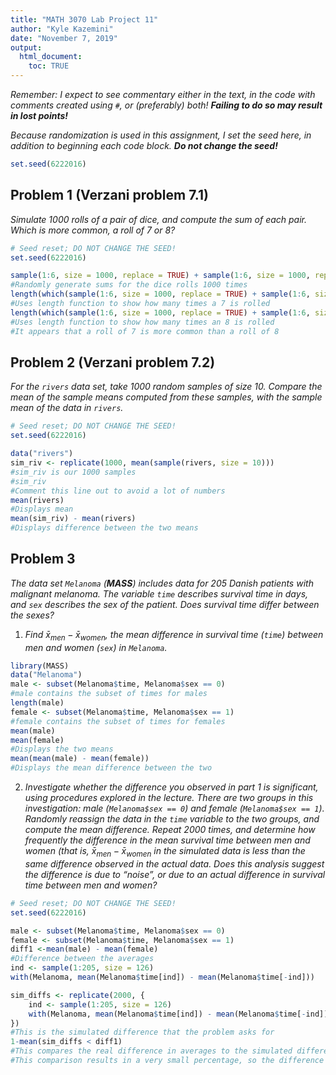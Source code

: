 ---
title: "MATH 3070 Lab Project 11"
author: "Kyle Kazemini"
date: "November 7, 2019"
output:
  html_document:
    toc: TRUE
---

*Remember: I expect to see commentary either in the text, in the code with comments created using `#`, or (preferably) both! **Failing to do so may result in lost points!***

*Because randomization is used in this assignment, I set the seed here, in addition to beginning each code block. **Do not change the seed!***

```{r}
set.seed(6222016)
```

## Problem 1 (Verzani problem 7.1)
*Simulate 1000 rolls of a pair of dice, and compute the sum of each pair. Which is more common, a roll of 7 or 8?*

```{r, echo=FALSE}
# Seed reset; DO NOT CHANGE THE SEED!
set.seed(6222016)
```

```{r, tidy=TRUE}
sample(1:6, size = 1000, replace = TRUE) + sample(1:6, size = 1000, replace = TRUE)
#Randomly generate sums for the dice rolls 1000 times
length(which(sample(1:6, size = 1000, replace = TRUE) + sample(1:6, size = 1000, replace = TRUE) == 7))
#Uses length function to show how many times a 7 is rolled
length(which(sample(1:6, size = 1000, replace = TRUE) + sample(1:6, size = 1000, replace = TRUE) == 8))
#Uses length function to show how many times an 8 is rolled
#It appears that a roll of 7 is more common than a roll of 8
```

## Problem 2 (Verzani problem 7.2)
*For the `rivers` data set, take 1000 random samples of size 10. Compare the mean of the sample means computed from these samples, with the sample mean of the data in `rivers`.*

```{r, echo=FALSE}
# Seed reset; DO NOT CHANGE THE SEED!
set.seed(6222016)
```

```{r, tidy=TRUE}
data("rivers")
sim_riv <- replicate(1000, mean(sample(rivers, size = 10)))
#sim_riv is our 1000 samples
#sim_riv
#Comment this line out to avoid a lot of numbers
mean(rivers) 
#Displays mean
mean(sim_riv) - mean(rivers)
#Displays difference between the two means
```

## Problem 3
*The data set `Melanoma` (**MASS**) includes data for 205 Danish patients with malignant melanoma. The variable `time` describes survival time in days, and `sex` describes the sex of the patient. Does survival time differ between the sexes?*

1. *Find $\bar{x}_{\text{men}} - \bar{x}_{\text{women}}$, the mean difference in survival time (`time`) between men and women (`sex`) in `Melanoma`.*

```{r, tidy = TRUE}
library(MASS)
data("Melanoma")
male <- subset(Melanoma$time, Melanoma$sex == 0)
#male contains the subset of times for males
length(male)
female <- subset(Melanoma$time, Melanoma$sex == 1)
#female contains the subset of times for females
mean(male)
mean(female)
#Displays the two means
mean(mean(male) - mean(female))
#Displays the mean difference between the two
```

2. *Investigate whether the difference you observed in part 1 is significant, using procedures explored in the lecture. There are two groups in this investigation: male (`Melanoma$sex == 0`) and female (`Melanoma$sex == 1`). Randomly reassign the data in the `time` variable to the two groups, and compute the mean difference. Repeat 2000 times, and determine how frequently the difference in the mean survival time between men and women (that is, $\bar{x}_{\text{men}} - \bar{x}_{\text{women}}$ in the simulated data is less than the same difference observed in the actual data. Does this analysis suggest the difference is due to "noise", or due to an actual difference in survival time between men and women?*

```{r, echo=FALSE}
# Seed reset; DO NOT CHANGE THE SEED!
set.seed(6222016)
```

```{r, tidy=TRUE}
male <- subset(Melanoma$time, Melanoma$sex == 0)
female <- subset(Melanoma$time, Melanoma$sex == 1)
diff1 <-mean(male) - mean(female)
#Difference between the averages
ind <- sample(1:205, size = 126)
with(Melanoma, mean(Melanoma$time[ind]) - mean(Melanoma$time[-ind]))

sim_diffs <- replicate(2000, {
    ind <- sample(1:205, size = 126)
    with(Melanoma, mean(Melanoma$time[ind]) - mean(Melanoma$time[-ind]))
})
#This is the simulated difference that the problem asks for
1-mean(sim_diffs < diff1)
#This compares the real difference in averages to the simulated difference
#This comparison results in a very small percentage, so the difference could be due to "noise"
```